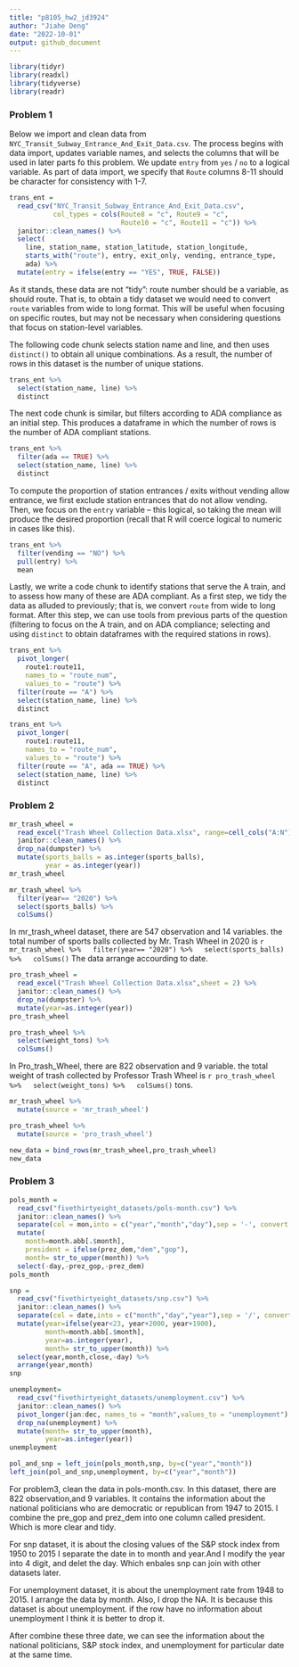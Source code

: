 ```yaml
---
title: "p8105_hw2_jd3924"
author: "Jiahe Deng"
date: "2022-10-01"
output: github_document
---
```


```r
library(tidyr)
library(readxl)
library(tidyverse)
library(readr)
```

### Problem 1
Below we import and clean data from `NYC_Transit_Subway_Entrance_And_Exit_Data.csv`. The process begins with data import, updates variable names, and selects the columns that will be used in later parts fo this problem. We update `entry` from `yes` / `no` to a logical variable. As part of data import, we specify that `Route` columns 8-11 should be character for consistency with 1-7.

```r
trans_ent = 
  read_csv("NYC_Transit_Subway_Entrance_And_Exit_Data.csv",
           col_types = cols(Route8 = "c", Route9 = "c",
                            Route10 = "c", Route11 = "c")) %>% 
  janitor::clean_names() %>% 
  select(
    line, station_name, station_latitude, station_longitude, 
    starts_with("route"), entry, exit_only, vending, entrance_type, 
    ada) %>% 
  mutate(entry = ifelse(entry == "YES", TRUE, FALSE))
```

As it stands, these data are not "tidy": route number should be a variable, as should route. That is, to obtain a tidy dataset we would need to convert `route` variables from wide to long format. This will be useful when focusing on specific routes, but may not be necessary when considering questions that focus on station-level variables. 

The following code chunk selects station name and line, and then uses `distinct()` to obtain all unique combinations. As a result, the number of rows in this dataset is the number of unique stations.

```r
trans_ent %>% 
  select(station_name, line) %>% 
  distinct
```

The next code chunk is similar, but filters according to ADA compliance as an initial step. This produces a dataframe in which the number of rows is the number of ADA compliant stations. 

```r
trans_ent %>% 
  filter(ada == TRUE) %>% 
  select(station_name, line) %>% 
  distinct
```

To compute the proportion of station entrances / exits without vending allow entrance, we first exclude station entrances that do not allow vending. Then, we focus on the `entry` variable -- this logical, so taking the mean will produce the desired proportion (recall that R will coerce logical to numeric in cases like this).

```r
trans_ent %>% 
  filter(vending == "NO") %>% 
  pull(entry) %>% 
  mean
```

Lastly, we write a code chunk to identify stations that serve the A train, and to assess how many of these are ADA compliant. As a first step, we tidy the data as alluded to previously; that is, we convert `route` from wide to long format. After this step, we can use tools from previous parts of the question (filtering to focus on the A train, and on ADA compliance; selecting and using `distinct` to obtain dataframes with the required stations in rows).

```r
trans_ent %>% 
  pivot_longer(
    route1:route11,
    names_to = "route_num",
    values_to = "route") %>% 
  filter(route == "A") %>% 
  select(station_name, line) %>% 
  distinct

trans_ent %>% 
  pivot_longer(
    route1:route11,
    names_to = "route_num",
    values_to = "route") %>% 
  filter(route == "A", ada == TRUE) %>% 
  select(station_name, line) %>% 
  distinct
```

### Problem 2
```r
mr_trash_wheel = 
  read_excel("Trash Wheel Collection Data.xlsx", range=cell_cols("A:N")) %>%
  janitor::clean_names() %>% 
  drop_na(dumpster) %>%
  mutate(sports_balls = as.integer(sports_balls),
         year = as.integer(year))
mr_trash_wheel
```
```r
mr_trash_wheel %>%
  filter(year== "2020") %>%
  select(sports_balls) %>%
  colSums()
```

In mr_trash_wheel dataset, there are 547 observation and 14 variables.
the total number of sports balls collected by Mr. Trash Wheel in 2020
is `r mr_trash_wheel %>%
  filter(year== "2020") %>%
  select(sports_balls) %>%
  colSums()`
The data arrange accourding to date.




```r
pro_trash_wheel = 
  read_excel("Trash Wheel Collection Data.xlsx",sheet = 2) %>%
  janitor::clean_names() %>%
  drop_na(dumpster) %>%
  mutate(year=as.integer(year))
pro_trash_wheel
```
```r
pro_trash_wheel %>%
  select(weight_tons) %>%
  colSums()
```

In Pro_trash_Wheel, there are 822 observation and 9 variable. the total weight of trash collected by Professor Trash Wheel is `r pro_trash_wheel %>%
  select(weight_tons) %>%
  colSums()` tons.
```r
mr_trash_wheel %>%
  mutate(source = 'mr_trash_wheel')

pro_trash_wheel %>%
  mutate(source = 'pro_trash_wheel')

new_data = bind_rows(mr_trash_wheel,pro_trash_wheel)
new_data


```
### Problem 3
```r
pols_month = 
  read_csv("fivethirtyeight_datasets/pols-month.csv") %>%
  janitor::clean_names() %>%
  separate(col = mon,into = c("year","month","day"),sep = '-', convert = TRUE) %>%
  mutate(
    month=month.abb[.$month],
    president = ifelse(prez_dem,"dem","gop"),
    month= str_to_upper(month)) %>%
  select(-day,-prez_gop,-prez_dem)
pols_month
```
```r
snp =
  read_csv("fivethirtyeight_datasets/snp.csv") %>%
  janitor::clean_names() %>%
  separate(col = date,into = c("month","day","year"),sep = '/', convert = TRUE) %>%
  mutate(year=ifelse(year<23, year+2000, year+1900),
         month=month.abb[.$month],
         year=as.integer(year),
         month= str_to_upper(month)) %>%
  select(year,month,close,-day) %>%
  arrange(year,month) 
snp
```
```r
unemployment= 
  read_csv("fivethirtyeight_datasets/unemployment.csv") %>%
  janitor::clean_names() %>% 
  pivot_longer(jan:dec, names_to = "month",values_to = "unemployment") %>%
  drop_na(unemployment) %>%
  mutate(month= str_to_upper(month),
         year=as.integer(year))
unemployment
```
```r
pol_and_snp = left_join(pols_month,snp, by=c("year","month"))
left_join(pol_and_snp,unemployment, by=c("year","month"))
```
For problem3, clean the data in pols-month.csv. 
In this dataset, there are 822 observation,and 9 variables. 
It contains the information about the national politicians 
who are democratic or republican from 1947 to 2015. 
I combine the pre_gop and prez_dem into one column called president. 
Which is more clear and tidy. 

For snp dataset, it is about the closing values of the S&P stock index from 1950 to 2015
I separate the date in to month and year.And I modify the year into 4 digit, and delet the day.
Which enbales snp can join with other datasets later.

For unemployment dataset, it is about the unemployment rate from 1948 to 2015.
I arrange the data by month. Also, I drop the NA.
It is because this dataset is about unemployment.
if the row have no information about unemployment
I think it is better to drop it. 

After combine these three date, we can see the information about the national politicians, S&P stock index, and unemployment for particular date at the same time. 